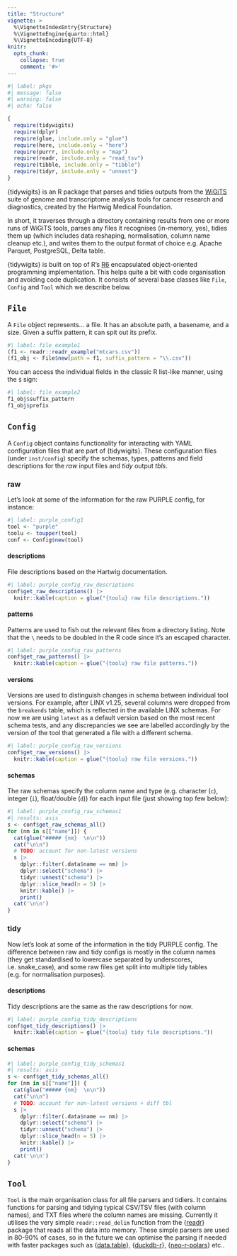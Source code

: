 ```yaml
---
title: "Structure"
vignette: >
  %\VignetteIndexEntry{Structure}
  %\VignetteEngine{quarto::html}
  %\VignetteEncoding{UTF-8}
knitr:
  opts_chunk:
    collapse: true
    comment: '#>'
---
```


```r
#| label: pkgs
#| message: false
#| warning: false
#| echo: false

{
  require(tidywigits)
  require(dplyr)
  require(glue, include.only = "glue")
  require(here, include.only = "here")
  require(purrr, include.only = "map")
  require(readr, include.only = "read_tsv")
  require(tibble, include.only = "tibble")
  require(tidyr, include.only = "unnest")
}
```

{tidywigits} is an R package that parses and tidies outputs from the [WiGiTS]
suite of genome and transcriptome analysis tools for cancer research and diagnostics,
created by the Hartwig Medical Foundation.

In short, it traverses through a directory containing results from one or more
runs of WiGiTS tools, parses any files it recognises (in-memory, yes), tidies
them up (which includes data reshaping, normalisation, column name cleanup etc.),
and writes them to the output format of choice e.g. Apache Parquet, PostgreSQL,
Delta table.

[WiGiTS]: <https://github.com/hartwigmedical/hmftools> "WiGiTS suite"

{tidywigits} is built on top of R's [R6] encapsulated object-oriented programming
implementation. This helps quite a bit with code organisation and avoiding code
duplication. It consists of several base classes like `File`, `Config` and `Tool`
which we describe below.

[R6]: <https://github.com/r-lib/R6> "R6 package repo"


## `File`

A `File` object represents... a file. It has an absolute path, a basename, and
a size. Given a suffix pattern, it can spit out its prefix.

```r
#| label: file_example1
(f1 <- readr::readr_example("mtcars.csv"))
(f1_obj <- File$new(path = f1, suffix_pattern = "\\.csv"))
```

You can access the individual fields in the classic R list-like manner, using
the `$` sign:

```r
#| label: file_example2
f1_obj$suffix_pattern
f1_obj$prefix
```

## `Config`

A `Config` object contains functionality for interacting with YAML 
configuration files that are part of {tidywigits}. These configuration files
(under `inst/config`) specify the schemas, types, patterns and field descriptions
for the _raw_ input files and _tidy_ output _tbls_.

### raw

Let's look at some of the information for the raw PURPLE config, for instance:

```r
#| label: purple_config1
tool <- "purple"
toolu <- toupper(tool)
conf <- Config$new(tool)
```

::: {.panel-tabset}

#### descriptions

File descriptions based on the Hartwig documentation.

```r
#| label: purple_config_raw_descriptions
conf$get_raw_descriptions() |>
  knitr::kable(caption = glue("{toolu} raw file descriptions."))
```

#### patterns

Patterns are used to fish out the relevant files from a directory listing.
Note that the `\` needs to be doubled in the R code since it's an escaped
character.

```r
#| label: purple_config_raw_patterns
conf$get_raw_patterns() |>
  knitr::kable(caption = glue("{toolu} raw file patterns."))
```

#### versions

Versions are used to distinguish changes in schema between individual tool
versions. For example, after LINX v1.25, several columns were
dropped from the `breakends` table, which is reflected in the available LINX
schemas. For now we are using `latest` as a default version based on the most
recent schema tests, and any discrepancies we see are labelled accordingly by the
version of the tool that generated a file with a different schema.

```r
#| label: purple_config_raw_versions
conf$get_raw_versions() |>
  knitr::kable(caption = glue("{toolu} raw file versions."))
```

:::

#### schemas

The raw schemas specify the column name and type (e.g. character (`c`), 
integer (`i`), float/double (`d`))
for each input file (just showing top few below):

::: {.panel-tabset}

```r
#| label: purple_config_raw_schemas1
#| results: asis
s <- conf$get_raw_schemas_all()
for (nm in s[["name"]]) {
  cat(glue("##### {nm}  \n\n"))
  cat("\n\n")
  # TODO: account for non-latest versions
  s |>
    dplyr::filter(.data$name == nm) |>
    dplyr::select("schema") |>
    tidyr::unnest("schema") |>
    dplyr::slice_head(n = 5) |>
    knitr::kable() |>
    print()
  cat('\n\n')
}
```

:::

### tidy

Now let's look at some of the information in the tidy PURPLE config. The
difference between raw and tidy configs is mostly in the column names (they get
standardised to lowercase separated by underscores, i.e. snake_case), and some
raw files get split into multiple tidy tables (e.g. for normalisation purposes).

::: {.panel-tabset}

#### descriptions

Tidy descriptions are the same as the raw descriptions for now.

```r
#| label: purple_config_tidy_descriptions
conf$get_tidy_descriptions() |>
  knitr::kable(caption = glue("{toolu} tidy file descriptions."))
```

:::

#### schemas

::: {.panel-tabset}

```r
#| label: purple_config_tidy_schemas1
#| results: asis
s <- conf$get_tidy_schemas_all()
for (nm in s[["name"]]) {
  cat(glue("##### {nm}  \n\n"))
  cat("\n\n")
  # TODO: account for non-latest versions + diff tbl
  s |>
    dplyr::filter(.data$name == nm) |>
    dplyr::select("schema") |>
    tidyr::unnest("schema") |>
    dplyr::slice_head(n = 5) |>
    knitr::kable() |>
    print()
  cat('\n\n')
}
```

:::

## `Tool`

`Tool` is the main organisation class for all file parsers and tidiers.
It contains functions for parsing and tidying typical CSV/TSV files (with
column names), and TXT files where the column names are missing. Currently it
utilises the very simple `readr::read_delim` function from the {[readr]} package
that reads all the data into memory.
These simple parsers are used in 80-90% of cases, so in the future we can
optimise the parsing if needed with faster packages such as {[data.table]},
{[duckdb-r]}, {[neo-r-polars]} etc..

[readr]: <https://github.com/tidyverse/readr> "readr"
[duckdb-r]: <https://github.com/duckdb/duckdb-r> "duckdb-r"
[data.table]: <https://github.com/Rdatatable/data.table> "data.table"
[neo-r-polars]: <https://github.com/eitsupi/neo-r-polars> "neo-r-polars"